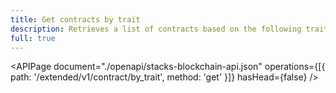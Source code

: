```yaml
---
title: Get contracts by trait
description: Retrieves a list of contracts based on the following traits listed in JSON format -  functions, variables, maps, fungible tokens and non-fungible tokens.
full: true
---
```


<APIPage
  document="./openapi/stacks-blockchain-api.json"
  operations={[{ path: '/extended/v1/contract/by_trait', method: 'get' }]}
  hasHead={false}
/>
